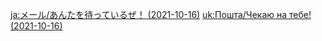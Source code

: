 {{Mail
|title   = Waitin' for ya!
|sender  = Xinyan
|date    = 2021-10-16
|text    = Each year, I always write a new song a week before my birthday to record my growth. This year's song is already done and I'm pretty happy with it. I hope you'll be happy with it, too. I trust your taste in music, so do share your thoughts with me!

As a matter of fact, I recently carved a miniature {{w|Guqin}} from [[Cuihua Wood]]. I originally wanted to make it into an ornament, but the wooden finish is so smooth and the sound it makes ain't bad. Looks like I've really underestimated the malleability of Cuihua Wood!

Good things are often made better when shared with good friends! Oh right, I got you some wood materials. In addition to making instruments that rock, it can also be used to make ornaments and furniture... If you don't know how to work the wood, that's okay. You can tell me your ideas, and we can work on it together!
|items   = Rockin' Riffin' Chicken!*1,Cuihua Wood*10
|type    = Birthday
|character = Xinyan
}}

[[ja:メール/あんたを待っているぜ！ (2021-10-16)]]
[[uk:Пошта/Чекаю на тебе! (2021-10-16)]]
